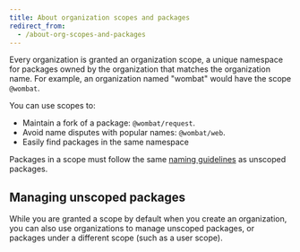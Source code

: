 ```yaml
---
title: About organization scopes and packages
redirect_from:
  - /about-org-scopes-and-packages
---
```


Every organization is granted an organization scope, a unique namespace for packages owned by the organization that matches the organization name. For example, an organization named "wombat" would have the scope `@wombat`.

You can use scopes to:

- Maintain a fork of a package: `@wombat/request`.
- Avoid name disputes with popular names: `@wombat/web`.
- Easily find packages in the same namespace

Packages in a scope must follow the same [naming guidelines][name-guidelines] as unscoped packages.

## Managing unscoped packages

While you are granted a scope by default when you create an organization, you can also use organizations to manage unscoped packages, or packages under a different scope (such as a user scope).


[name-guidelines]: /files/package.json#name
